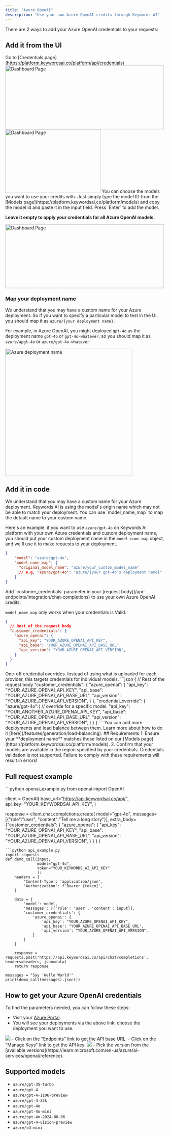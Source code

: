 ```yaml
---
title: "Azure OpenAI"
description: "Use your own Azure OpenAI credits through Keywords AI"
---
```

There are 2 ways to add your Azure OpenAI credentials to your requests:
## Add it from the UI
<Steps>
<Step title="Go to the Credentials page">
Go to [Credentials page](https://platform.keywordsai.co/platform/api/credentials)
<img height="200" width="500"  src="/images/bring-own-key.png" alt="Dashboard Page"/>
</Step>
<Step title="Add your Azure OpenAI credentials.">

<img height="200" width="300"  src="/images/providers/azure.png" alt="Dashboard Page"/>
</Step>
<Step title="(Optional) Choose models you want to use credits">
You can choose the models you want to use your credits with. Just simply type the model ID from the [Models page](https://platform.keywordsai.co/platform/models) and copy the model id and paste it in the input field. Press `Enter` to add the model. 

**Leave it empty to apply your credentials for all Azure OpenAI models.**

<img height="200" width="500"  src="/images/providers/azure_model.png" alt="Dashboard Page"/>
</Step>
</Steps>

### Map your deployment name
We understand that you may have a custom name for your Azure deployment. So if you want to specify a particular model to test in the UI, you should map it as `azure/{your deployment name}`.

For example, in Azure OpenAI, you might deployed `gpt-4o` as the deployment name `gpt-4o` or `gpt-4o-whatever`, so you should map it as `azure/apgt-4o` or `azure/gpt-4o-whatever`.

<img width="400" src="https://keywordsai-static.s3.us-east-1.amazonaws.com/docs/Integrations/azure-mapping.png" alt="Azure deployment name" />


## Add it in code
<Steps>

<Step title="Map your deployment name"> 
We understand that you may have a custom name for your Azure deployment. Keywords AI is using the model's origin name which may not be able to match your deployment. You can use `model_name_map` to map the default name to your custom name. 

Here's an example: if you want to use `azure/gpt-4o` on Keywords AI platform with your own Azure credentials and custom deployment name, you should put your custom deployment name in the `model_name_map` object, and we'll use it to make requests to your deployment.
```json
{
    "model": "azure/gpt-4o",
    "model_name_map": {
      "original_model_name": "azure/your_custom_model_name"
      // e.g, "azure/gpt-4o": "azure/{your gpt-4o's deployment name}"
    }
}
```
</Step>

<Step title="Add your own credentials"> 
Add `customer_credentials` parameter in your [request body](/api-endpoints/integration/chat-completions) to use your own Azure OpenAI credits.

<Note>`model_name_map` only works when your credentials is Valid.</Note>
```json
{
  // Rest of the request body
  "customer_credentials": {
    "azure_openai": {
      "api_key": "YOUR_AZURE_OPENAI_API_KEY",
      "api_base": "YOUR_AZURE_OPENAI_API_BASE_URL",
      "api_version": "YOUR_AZURE_OPENAI_API_VERSION",
    }
  }
}
```
</Step>

<Step title="Override credentials for a particular model. (Optional)">
One-off credential overrides. Instead of using what is uploaded for each provider, this targets credentials for individual models.
```json
{
  // Rest of the request body
  "customer_credentials": {
    "azure_openai": {
      "api_key": "YOUR_AZURE_OPENAI_API_KEY",
      "api_base": "YOUR_AZURE_OPENAI_API_BASE_URL",
      "api_version": "YOUR_AZURE_OPENAI_API_VERSION",
    }
  },
  "credential_override": {
    "azure/gpt-4o":{ // override for a specific model.
      "api_key": "YOUR_ANOTHER_AZURE_OPENAI_API_KEY",
      "api_base": "YOUR_AZURE_OPENAI_API_BASE_URL",
      "api_version": "YOUR_AZURE_OPENAI_API_VERSION",
    }
  }
}
```

</Step>

<Step title="Add more deployments and load balance between them (Optional)">
You can add more deployments and load balance between them. Learn more about how to do it [here](/features/generation/load-balancing).

</Step>

</Steps>
## Requirements
1. Ensure your **deployment name** matches those listed on our [Models page](https://platform.keywordsai.co/platform/models).
2. Confirm that your models are available in the region specified by your credentials.
<Warning>Credentials validation is not supported. Failure to comply with these requirements will result in errors!</Warning>

## Full request example
<Accordion title="Example">
<CodeGroup>
```python openai_example.py
from openai import OpenAI

client = OpenAI(
    base_url="https://api.keywordsai.co/api/",
    api_key="YOUR_KEYWORDSAI_API_KEY",
)

response = client.chat.completions.create(
    model="gpt-4o",
    messages=[{"role":"user", "content":"Tell me a long story"}],
    extra_body={"customer_credentials": {
                  "azure_openai": {
                      "api_key": "YOUR_AZURE_OPENAI_API_KEY",
                      "api_base": "YOUR_AZURE_OPENAI_API_BASE_URL",
                      "api_version": "YOUR_AZURE_OPENAI_API_VERSION",
                  }
                }
              }
)
```
```python api_example.py
import requests
def demo_call(input, 
              model="gpt-4o",
              token="YOUR_KEYWORDS_AI_API_KEY"
              ):
    headers = {
        'Content-Type': 'application/json',
        'Authorization': f'Bearer {token}',
    }

    data = {
        'model': model,
        'messages': [{'role': 'user', 'content': input}],
        'customer_credentials': {
            'azure_openai': {
                'api_key': "YOUR_AZURE_OPENAI_API_KEY",
                'api_base': "YOUR_AZURE_OPENAI_API_BASE_URL",
                'api_version': "YOUR_AZURE_OPENAI_API_VERSION",
            }
        }
    }

    response = requests.post('https://api.keywordsai.co/api/chat/completions', headers=headers, json=data)
    return response

messages = "Say 'Hello World'"
print(demo_call(messages).json())
```
</CodeGroup>
</Accordion>


## How to get your Azure OpenAI credentials

To find the parameters needed, you can follow these steps:
- Visit your [Azure Portal](https://portal.azure.com/#view/Microsoft_Azure_ProjectOxford/CognitiveServicesHub/~/OpenAI).
- You will see your deployments via the above link, choose the deployment you want to use.
<img src="/images/providers/azure/blurred-azure-portal.png"/>
- Click on the "Endpoints" link to get the API base URL.
- Click on the "Manage Keys" link to get the API key.
<img src="/images/providers/azure/blurred-azure-endpoint.png"/>
- Pick the version from the [available versions](https://learn.microsoft.com/en-us/azure/ai-services/openai/reference).


## Supported models

- `azure/gpt-35-turbo`
- `azure/gpt-4`
- `azure/gpt-4-1106-preview`
- `azure/gpt-4-32k`
- `azure/gpt-4o`
- `azure/gpt-4o-mini`
- `azure/gpt-4o-2024-08-06`
- `azure/gpt-4-vision-preview`
- `azure/o3-mini`